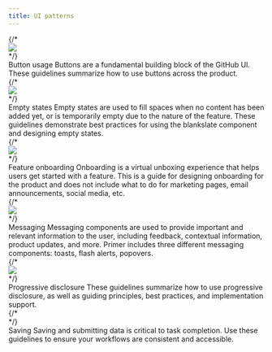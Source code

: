 ```yaml
---
title: UI patterns
---
```



<Grid gridGap={4}>
  {/* <div>
        <Link href="/design/ui-patterns/button-usage">
            <img role="presentation" src="https://user-images.githubusercontent.com/293280/123880841-54bb9280-d8f8-11eb-9a6f-4c33c8196fbf.png" />
        </Link>
    </div> */}
  <div>
    <Link href="/design/ui-patterns/button-usage" fontWeight="bold">
      Button usage
    </Link>
    <Box as="p">
      Buttons are a fundamental building block of the GitHub UI. These guidelines summarize how to use buttons across
      the product.
    </Box>
  </div>
  {/* <div>
        <Link href="/design/ui-patterns/empty-states">
            <img role="presentation" src="https://user-images.githubusercontent.com/2313998/138136338-046aa39b-51bc-4009-b465-b9d47500ee88.png" />
        </Link>
    </div> */}
  <div>
    <Link href="/design/ui-patterns/empty-states" fontWeight="bold">
      Empty states
    </Link>
    <Box as="p">
      Empty states are used to fill spaces when no content has been added yet, or is temporarily empty due to the nature
      of the feature. These guidelines demonstrate best practices for using the blankslate component and designing empty
      states.
    </Box>
  </div>
  {/* <div>
        <Link href="/design/ui-patterns/feature-onboarding">
            <img role="presentation" src="https://user-images.githubusercontent.com/2313998/138136341-c85ccaf9-f83f-4933-9fde-9a7b9c630fe4.png" />
        </Link>
    </div> */}
  <div>
    <Link href="/design/ui-patterns/feature-onboarding" fontWeight="bold">
      Feature onboarding
    </Link>
    <Box as="p">
      Onboarding is a virtual unboxing experience that helps users get started with a feature. This is a guide for
      designing onboarding for the product and does not include what to do for marketing pages, email announcements,
      social media, etc.
    </Box>
  </div>
  {/* <div>
        <Link href="/design/ui-patterns/messaging">
            <img role="presentation" src="https://user-images.githubusercontent.com/2313998/138136341-c85ccaf9-f83f-4933-9fde-9a7b9c630fe4.png" />
        </Link>
    </div> */}
  <div>
    <Link href="/design/ui-patterns/messaging" fontWeight="bold">
      Messaging
    </Link>
    <Box as="p">
      Messaging components are used to provide important and relevant information to the user, including feedback,
      contextual information, product updates, and more. Primer includes three different messaging components: toasts,
      flash alerts, popovers.
    </Box>
  </div>
  {/* <div>
        <Link href="/design/ui-patterns/progressive-disclosure">
            <img role="presentation" src="https://user-images.githubusercontent.com/2313998/138136341-c85ccaf9-f83f-4933-9fde-9a7b9c630fe4.png" />
        </Link>
    </div> */}
  <div>
    <Link href="/design/ui-patterns/progressive-disclosure" fontWeight="bold">
      Progressive disclosure
    </Link>
    <Box as="p">
      These guidelines summarize how to use progressive disclosure, as well as guiding principles, best practices, and
      implementation support.
    </Box>
  </div>
  {/* <div>
        <Link href="/design/ui-patterns/saving">
            <img role="presentation" src="" />
        </Link>
    </div> */}
  <div>
    <Link href="/design/ui-patterns/saving" fontWeight="bold">
      Saving
    </Link>
    <Box as="p">
      Saving and submitting data is critical to task completion. Use these guidelines to ensure your workflows are
      consistent and accessible.
    </Box>
  </div>
</Grid>
